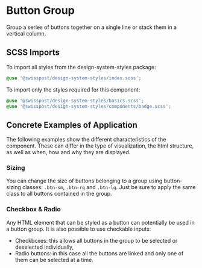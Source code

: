 
<Meta title="Components/Button Group" />

# Button Group

<p className="lead">
  Group a series of buttons together on a single line or stack them in a vertical column.
</p>

<Canvas>
  <Story id="components-button-group--default" />
</Canvas>
<div className="hide-col-default">
  <ArgsTable story="^" />
</div>

## SCSS Imports

To import all styles from the design-system-styles package:

```css dark
@use '@swisspost/design-system-styles/index.scss';
```

To import only the styles required for this component:

```css dark
@use '@swisspost/design-system-styles/basics.scss';
@use '@swisspost/design-system-styles/components/badge.scss';
```

## Concrete Examples of Application

The following examples show the different characteristics of the component. These can differ in the type of visualization, the html structure, as well as when, how and why they are displayed.

### Sizing

You can change the size of buttons belonging to a group using button-sizing classes: `.btn-sm`, `.btn-rg` and `.btn-lg`.
Just be sure to apply the same class to all buttons contained in the group.

<Canvas>
  <Story id="components-button-group--size" />
</Canvas>

### Checkbox & Radio
Any HTML element that can be styled as a button can potentially be used in a button group.
It is also possible to use checkable inputs:
- Checkboxes: this allows all buttons in the group to be selected or deselected individually,
- Radio buttons: in this case all the buttons are linked and only one of them can be selected at a time.

<Canvas>
  <Story id="components-button-group--checks" />
</Canvas>

